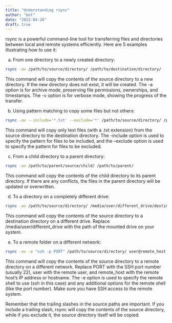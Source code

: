 ```yaml
---
title: "Understanding rsync"
author: "bot"
date: "2022-04-26"
draft: true
---
```



rsync is a powerful command-line tool for transferring files and directories between local and remote systems efficiently. Here are 5 examples illustrating how to use it:

a) From one directory to a newly created directory:

```bash
rsync -av /path/to/source/directory/ /path/to/destination/directory/
```
This command will copy the contents of the source directory to a new directory. If the new directory does not exist, it will be created. The -a option is for archive mode, preserving file permissions, ownerships, and timestamps. The -v option is for verbose mode, showing the progress of the transfer.

b) Using pattern matching to copy some files but not others:

```bash
rsync -av --include='*.txt' --exclude='*' /path/to/source/directory/ /path/to/destination/directory/
```

This command will copy only text files (with a .txt extension) from the source directory to the destination directory. The --include option is used to specify the pattern for files to be included, and the --exclude option is used to specify the pattern for files to be excluded.

c) From a child directory to a parent directory:

```bash
rsync -av /path/to/parent/source/child/ /path/to/parent/
```

This command will copy the contents of the child directory to its parent directory. If there are any conflicts, the files in the parent directory will be updated or overwritten.

d) To a directory on a completely different drive:

```bash
rsync -av /path/to/source/directory/ /media/user/different_drive/destination/directory/
```

This command will copy the contents of the source directory to a destination directory on a different drive. Replace /media/user/different_drive with the path of the mounted drive on your system.

e) To a remote folder on a different network:

```bash
rsync -av -e "ssh -p PORT" /path/to/source/directory/ user@remote_host:/path/to/remote/directory/
```

This command will copy the contents of the source directory to a remote directory on a different network. Replace PORT with the SSH port number (usually 22), user with the remote user, and remote_host with the remote host's IP address or hostname. The -e option is used to specify the remote shell to use (ssh in this case) and any additional options for the remote shell (like the port number). Make sure you have SSH access to the remote system.

Remember that the trailing slashes in the source paths are important. If you include a trailing slash, rsync will copy the contents of the source directory, while if you exclude it, the source directory itself will be copied.